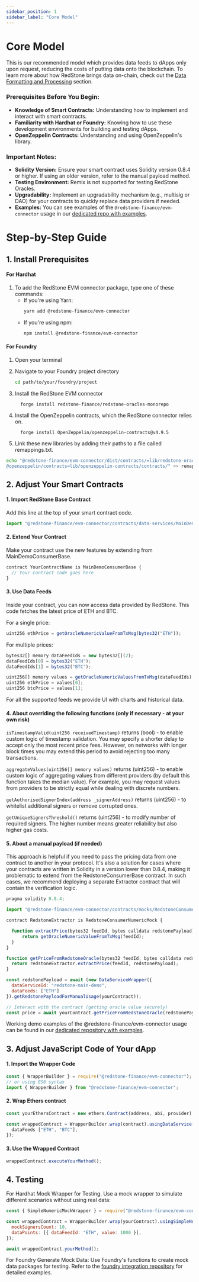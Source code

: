 ```yaml
---
sidebar_position: 1
sidebar_label: "Core Model"
---
```


# Core Model 
This is our recommended model which provides data feeds to dApps only upon request, reducing the costs of putting data onto the blockchain. To learn more about how RedStone brings data on-chain, check out the [Data Formatting and Processing](https://docs.redstone.finance/docs/get-started/data-formatting-processing) section.
### Prerequisites Before You Begin:

- **Knowledge of Smart Contracts:** Understanding how to implement and interact with smart contracts.
- **Familiarity with Hardhat or Foundry:** Knowing how to use these development environments for building and testing dApps.
- **OpenZeppelin Contracts:** Understanding and using OpenZeppelin's library.

### Important Notes:
- **Solidity Version:** Ensure your smart contract uses Solidity version 0.8.4 or higher. If using an older version, refer to the manual payload method.
- **Testing Environment:** Remix is not supported for testing RedStone Oracles. 
- **Upgradability:** Implement an upgradability mechanism (e.g., multisig or DAO) for your contracts to quickly replace data providers if needed.
- **Examples:** You can see examples of the `@redstone-finance/evm-connector` usage in our [dedicated repo with examples](https://github.com/redstone-finance/redstone-evm-examples).


# ****Step-by-Step Guide****

## 1. Install Prerequisites

#### For Hardhat
1. To add the RedStone EVM connector package, type one of these commands:
   - If you're using Yarn:
     ```bash
     yarn add @redstone-finance/evm-connector
     ```
   - If you're using npm:
     ```bash
     npm install @redstone-finance/evm-connector
     ```

#### For Foundry

1. Open your terminal
2. Navigate to your Foundry project directory
   ```bash
   cd path/to/your/foundry/project
   ```

3. Install the RedStone EVM connector
   
   ```
     forge install redstone-finance/redstone-oracles-monorepo
   ```

4. Install the OpenZeppelin contracts, which the RedStone connector relies on.

   ```
     forge install OpenZeppelin/openzeppelin-contracts@v4.9.5
   ```
5. Link these new libraries by adding their paths to a file called remappings.txt.
  ```bash
echo "@redstone-finance/evm-connector/dist/contracts/=lib/redstone-oracles-monorepo/packages/evm-connector/contracts/
@openzeppelin/contracts=lib/openzeppelin-contracts/contracts/" >> remappings.txt
```

## 2. Adjust Your Smart Contracts 

#### 1. Import RedStone Base Contract
Add this line at the top of your smart contract code. 

```js
import "@redstone-finance/evm-connector/contracts/data-services/MainDemoConsumerBase.sol";
```
#### 2. Extend Your Contract
Make your contract use the new features by extending from MainDemoConsumerBase.

```js
contract YourContractName is MainDemoConsumerBase {
  // Your contract code goes here
}
```
#### 3. Use Data Feeds
Inside your contract, you can now access data provided by RedStone. This code fetches the latest price of ETH and BTC.

For a single price: 
```js
uint256 ethPrice = getOracleNumericValueFromTxMsg(bytes32("ETH"));
```
For multiple prices:
```js
bytes32[] memory dataFeedIds = new bytes32[](2);
dataFeedIds[0] = bytes32("ETH");
dataFeedIds[1] = bytes32("BTC");

uint256[] memory values = getOracleNumericValuesFromTxMsg(dataFeedIds);
uint256 ethPrice = values[0];
uint256 btcPrice = values[1];
```
For all the supported feeds we provide UI with charts and historical data. 

#### 4. About overriding the following functions (only if necessary - at your own risk)

```isTimestampValid(uint256 receivedTimestamp)``` returns (bool) - to enable custom logic of timestamp validation. You may specify a shorter delay to accept only the most recent price fees. However, on networks with longer block times you may extend this period to avoid rejecting too many transactions.

```aggregateValues(uint256[] memory values)``` returns (uint256) - to enable custom logic of aggregating values from different providers (by default this function takes the median value). For example, you may request values from providers to be strictly equal while dealing with discrete numbers.

```getAuthorisedSignerIndex(address _signerAddress)``` returns (uint256) - to whitelist additional signers or remove corrupted ones.

```getUniqueSignersThreshold()``` returns (uint256) - to modify number of required signers. The higher number means greater reliability but also higher gas costs.

#### 5. About a manual payload (if needed)

This approach is helpful if you need to pass the pricing data from one contract to another in your protocol. It's also a solution for cases where your contracts are written in Solidity in a version lower than 0.8.4, making it problematic to extend from the RedstoneConsumerBase contract. In such cases, we recommend deploying a separate Extractor contract that will contain the verification logic.
```js
pragma solidity 0.8.4;

import "@redstone-finance/evm-connector/contracts/mocks/RedstoneConsumerNumericMock.sol";

contract RedstoneExtractor is RedstoneConsumerNumericMock {

  function extractPrice(bytes32 feedId, bytes calldata redstonePayload) public view returns(uint256) {
      return getOracleNumericValueFromTxMsg(feedId);
  }
}
```
```js
function getPriceFromRedstoneOracle(bytes32 feedId, bytes calldata redstonePayload) public view returns(uint256) {
  return redstoneExtractor.extractPrice(feedId, redstonePayload);
}
```
```js
const redstonePayload = await (new DataServiceWrapper({
  dataServiceId: "redstone-main-demo",
  dataFeeds: ["ETH"]
}).getRedstonePayloadForManualUsage(yourContract));

// Interact with the contract (getting oracle value securely)
const price = await yourContract.getPriceFromRedstoneOracle(redstonePayload);
```
Working demo examples of the @redstone-finance/evm-connector usage can be found in our [dedicated repository with examples](https://github.com/redstone-finance/redstone-evm-examples).



## 3. Adjust JavaScript Code of Your dApp

#### 1. Import the Wrapper Code

```js
const { WrapperBuilder } = require("@redstone-finance/evm-connector");
// or using ES6 syntax
import { WrapperBuilder } from "@redstone-finance/evm-connector";
```

#### 2. Wrap Ethers contract

```js
const yourEthersContract = new ethers.Contract(address, abi, provider);

const wrappedContract = WrapperBuilder.wrap(contract).usingDataService({
  dataFeeds ["ETH", "BTC"],
});
```

#### 3. Use the Wrapped Contract

```js
wrappedContract.executeYourMethod();
```
## 4. Testing
For Hardhat
Mock Wrapper for Testing.
Use a mock wrapper to simulate different scenarios without using real data:
```js
const { SimpleNumericMockWrapper } = require("@redstone-finance/evm-connector/dist/src/wrappers/SimpleMockNumericWrapper");

const wrappedContract = WrapperBuilder.wrap(yourContract).usingSimpleNumericMock({
  mockSignersCount: 10,
  dataPoints: [{ dataFeedId: "ETH", value: 1000 }],
});

await wrappedContract.yourMethod();

```
For Foundry
Generate Mock Data:
Use Foundry's functions to create mock data packages for testing. Refer to the [foundry integration repository](https://github.com/redstone-finance/minimal-foundry-repo) for detailed examples.

